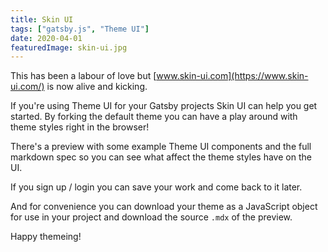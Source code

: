 ```yaml
---
title: Skin UI
tags: ["gatsby.js", "Theme UI"]
date: 2020-04-01
featuredImage: skin-ui.jpg
---
```


This has been a labour of love but [www.skin-ui.com](https://www.skin-ui.com/) is now alive and kicking.

If you're using Theme UI for your Gatsby projects Skin UI can help you get started. By forking the default theme you can have a play around with theme styles right in the browser!

There's a preview with some example Theme UI components and the full markdown spec so you can see what affect the theme styles have on the UI.

If you sign up / login you can save your work and come back to it later.

And for convenience you can download your theme as a JavaScript object for use in your project and download the source `.mdx` of the preview.

Happy themeing!
